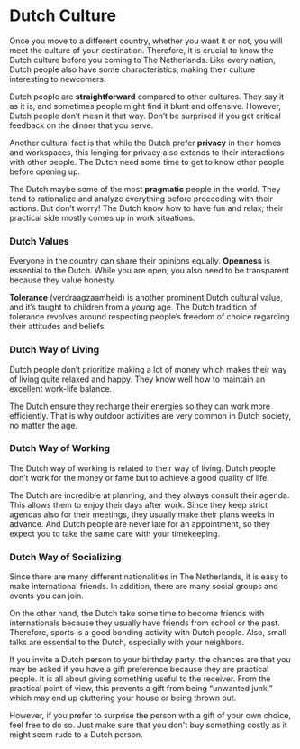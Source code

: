 <meta id="dutch-culture" title="Dutch Culture" />

# Dutch Culture

Once you move to a different country, whether you want it or not, you will meet the culture of your destination. Therefore, it is crucial to know the Dutch culture before you coming to The Netherlands. Like every nation, Dutch people also have some characteristics, making their culture interesting to newcomers.

Dutch people are **straightforward** compared to other cultures. They say it as it is, and sometimes people might find it blunt and offensive. However, Dutch people don’t mean it that way. Don’t be surprised if you get critical feedback on the dinner that you serve.

Another cultural fact is that while the Dutch prefer **privacy** in their homes and workspaces, this longing for privacy also extends to their interactions with other people. The Dutch need some time to get to know other people before opening up.

The Dutch maybe some of the most **pragmatic** people in the world. They tend to rationalize and analyze everything before proceeding with their actions. But don’t worry! The Dutch know how to have fun and relax; their practical side mostly comes up in work situations.

### Dutch Values

Everyone in the country can share their opinions equally. **Openness** is essential to the Dutch. While you are open, you also need to be transparent because they value honesty.

**Tolerance** (verdraagzaamheid) is another prominent Dutch cultural value, and it’s taught to children from a young age. The Dutch tradition of tolerance revolves around respecting people’s freedom of choice regarding their attitudes and beliefs.

<youtube id="BslPo-22U2g" />

### Dutch Way of Living

Dutch people don’t prioritize making a lot of money which makes their way of living quite relaxed and happy. They know well how to maintain an excellent work-life balance.

The Dutch ensure they recharge their energies so they can work more efficiently. That is why outdoor activities are very common in Dutch society, no matter the age.

<youtube id="PeJMjZOOtAA" />

### Dutch Way of Working

The Dutch way of working is related to their way of living. Dutch people don’t work for the money or fame but to achieve a good quality of life.

The Dutch are incredible at planning, and they always consult their agenda. This allows them to enjoy their days after work. Since they keep strict agendas also for their meetings, they usually make their plans weeks in advance. And Dutch people are never late for an appointment, so they expect you to take the same care with your timekeeping.

<youtube id="xEsgF5xqde8" />

### Dutch Way of Socializing

Since there are many different nationalities in The Netherlands, it is easy to make international friends. In addition, there are many social groups and events you can join.

On the other hand, the Dutch take some time to become friends with internationals because they usually have friends from school or the past. Therefore, sports is a good bonding activity with Dutch people. Also, small talks are essential to the Dutch, especially with your neighbors.

If you invite a Dutch person to your birthday party, the chances are that you may be asked if you have a gift preference because they are practical people. It is all about giving something useful to the receiver. From the practical point of view, this prevents a gift from being “unwanted junk,” which may end up cluttering your house or being thrown out.

However, if you prefer to surprise the person with a gift of your own choice, feel free to do so. Just make sure that you don't buy something costly as it might seem rude to a Dutch person.

<youtube id="fvaVT2HRBAQ" />
